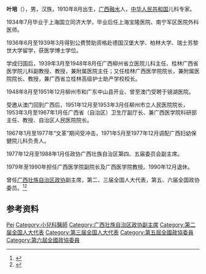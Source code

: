'''叶培'''（{{bd|1910年|8月26日|2002年|4月22日}}），男，汉族，1910年8月出生，[[广西|广西]][[融水|融水]]人，[[中华人民共和国|中华人民共和国]]儿科专家。

1934年7月毕业于上海国立同济大学，毕业后任上海宝隆医院、南宁军区医院外科医师。

1936年6月至1939年3月得到公费赞助资格赴德国汉堡大学、柏林大学、瑞士苏黎世大学留学，获医学博士学位。

学成归国后，1939年3月至1948年8月任广西柳州省立医院儿科主任、桂林广西省医学院儿科副教授、教授，兼附属医院主任；又任桂林广西医学院院长，兼附属医院院长、教授，兼广西省立桂林高级护士助产学校校长。

1948年8月至1951年12月柳州市和广东中山县开业、曾至澳门受聘于镜湖医院。

受邀从澳门回到广西后，1951年12月至1953年3月任柳州市立人民医院院长，1953年3月至1967年1月任广西省（自治区）卫生厅副厅长、兼广西医学院科研部主任、教授、自治区人民医院院长。

1967年1月至1977年“文革”期间受冲击，1971年5月至1977年12月调配广西妇幼保健院儿科负责人。

1977年12月至1988年1月任政协广西壮族自治区第四、五届委员会副主席。

1979年至1990年担任广西医学院副院长及广西医学院教授。1990年12月退休。

曾任[[广西壮族自治区政协|广西壮族自治区政协]]副主席，第二、三届全国人大代表，第五、六届全国政协委员。<ref>{{Cite book|title=历届全国政协委员人名辞典|author=|publisher=中国国际广播出版社|year=1996|isbn=9787507813746|location=北京|pages=286}}</ref><ref>{{Cite book|title=中华人民共和国职官志|author=何虎生, 李耀东, 向常福主编|publisher=中国社会出版社|year=2003|isbn=9787800883934|location=北京|pages=}}</ref>

== 参考资料 ==
{{reflist}}

{{中国人物小作品}}

{{Authority control}}
{{DEFAULTSORT:Ye叶}}
[[Category:葉姓|Pei]]
[[Category:小兒科醫師|Category:小兒科醫師]]
[[Category:广西壮族自治区政协副主席|Category:广西壮族自治区政协副主席]]
[[Category:第二届全国人大代表|Category:第二届全国人大代表]]
[[Category:第三届全国人大代表|Category:第三届全国人大代表]]
[[Category:第五屆全國政協委員|Category:第五屆全國政協委員]]
[[Category:第六屆全國政協委員|Category:第六屆全國政協委員]]